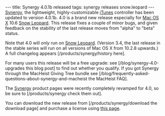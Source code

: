 ---
title: Synergy 4.0.1b released
tags: synergy releases snow.leopard
---
[[Synergy]], the lightweight, highly-customizable [[iTunes]] controller has been updated to version 4.0.1b. 4.0 is a brand new release especially for [[Mac OS X]] 10.6 [[Snow Leopard]]. This release fixes a couple of minor bugs, and given feedback on the stability of the last release moves from "alpha" to "beta" status.

Note that 4.0 will ''only'' run on [[Snow Leopard]]. (Version 3.4, the last release in the stable series will run on all versions of Mac OS X from 10.2.8 upwards.) A full changelog appears [/products/synergy/history here].

For many users this release will be a free upgrade: see [/blog/synergy-4.0-upgrades this blog post] to find out whether you qualify. If you got Synergy through the MacHeist Giving Tree bundle see  [/blog/frequently-asked-questions-about-synergy-and-macheist the MacHeist FAQ].

The [[Synergy]] product pages were recently completely revamped for 4.0, so be sure to [/products/synergy check them out].

You can download the new release from [/products/synergy/download the download page] and purchase a license using [https://secure.wincent.com/a/products/synergy-classic/purchase/ this page].
